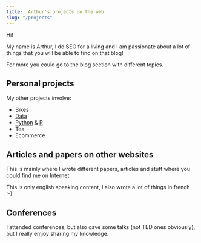 ```yaml
---
title:  Arthur's projects on the web
slug: "/projects"
---
```


Hi!

My name is Arthur, I do SEO for a living and I am passionate about a lot of things that you will be able to find on that blog!

For more you could go to the blog section with different topics.

## Personal projects

My other projects involve:
* Bikes
* [Data](/tags/data)
* [Python](/tags/python) & [R](/tags/r)
* Tea
* Ecommerce

## Articles and papers on other websites

This is mainly where I wrote different papers, articles and stuff where you could find me on Internet

This is only english speaking content, I also wrote a lot of things in french :-) 

## Conferences

I attended conferences, but also gave some talks (not TED ones obviously), but I really emjoy sharing my knowledge.
